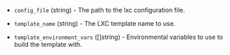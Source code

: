 <!-- Code generated from the comments of the Config struct in builder/lxc/config.go; DO NOT EDIT MANUALLY -->

- `config_file` (string) - The path to the lxc configuration file.

- `template_name` (string) - The LXC template name to use.

- `template_environment_vars` ([]string) - Environmental variables to
  use to build the template with.
